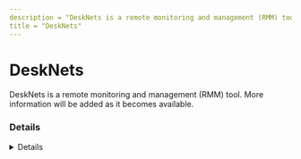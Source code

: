 ```yaml
---
description = "DeskNets is a remote monitoring and management (RMM) tool. More information will be added as it becomes available."
title = "DeskNets"
---
```




# DeskNets

DeskNets is a remote monitoring and management (RMM) tool. More information will be added as it becomes available.

### Details
<Details author={""}
         category={""}
         created={""}
         website={""}
         lastModified={"2/26/2024"}
         privileges={""}
         free={ false }
         verification={ false }
/>






### Forensic Artifacts









### References
- [https://www.desknets.com/en/download.html](https://www.desknets.com/en/download.html)


